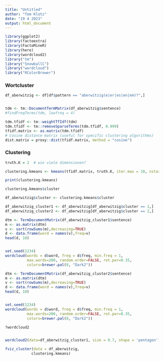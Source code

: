 ```yaml
---
title: "Untitled"
author: "Tom Klotz"
date: "19 4 2023"
output: html_document
---
```

```r
library(ggplot2)
library(factoextra)
library(FactoMineR)
library(here)
library(wordcloud2)
library("tm")
library("SnowballC")
library("wordcloud")
library("RColorBrewer")
```

### Wortcluster

```r
df_aberwitzig <- df[df$pattern == "aberwitzig(e|er|es|en|em)?",]


tdm <- tm::DocumentTermMatrix(df_aberwitzig$sentence)
#findFreqTerms(tdm, lowfreq = 4)
```


```r
tdm.tfidf <- tm::weightTfIdf(tdm)
tdm.tfidf <- tm::removeSparseTerms(tdm.tfidf, 0.999) 
tfidf.matrix <- as.matrix(tdm.tfidf) 
# Cosine distance matrix (useful for specific clustering algorithms) 
dist.matrix = proxy::dist(tfidf.matrix, method = "cosine")
```

### Clustering
```r
truth.K = 2  # wie viele dimensionen?

clustering.kmeans <- kmeans(tfidf.matrix, truth.K, iter.max = 10, nstart = 2)

print(clustering.kmeans)
```

```r
clustering.kmeans$cluster

df_aberwitzig$cluster <- clustering.kmeans$cluster

df_aberwitzig_cluster1 <- df_aberwitzig[df_aberwitzig$cluster == 1,]
df_aberwitzig_cluster2 <- df_aberwitzig[df_aberwitzig$cluster == 2,]
```


```r
dtm <- TermDocumentMatrix(df_aberwitzig_cluster1$sentence)
m <- as.matrix(dtm)
v <- sort(rowSums(m),decreasing=TRUE)
d <- data.frame(word = names(v),freq=v)
head(d, 10)


set.seed(1234)
wordcloud(words = d$word, freq = d$freq, min.freq = 1,
          max.words=200, random.order=FALSE, rot.per=0.35, 
          colors=brewer.pal(8, "Dark2"))
```

```r
dtm <- TermDocumentMatrix(df_aberwitzig_cluster2$sentence)
m <- as.matrix(dtm)
v <- sort(rowSums(m),decreasing=TRUE)
d <- data.frame(word = names(v),freq=v)
head(d, 10)


set.seed(1234)
wordcloud(words = d$word, freq = d$freq, min.freq = 1,
          max.words=200, random.order=FALSE, rot.per=0.35, 
          colors=brewer.pal(8, "Dark2"))
```


```r
?wordcloud2


wordcloud2(data=df_aberwitzig_cluster1, size = 0.7, shape = 'pentagon')
```

















```r
fviz_cluster(data = df_aberwitzig,
            clustering.kmeans)



```

